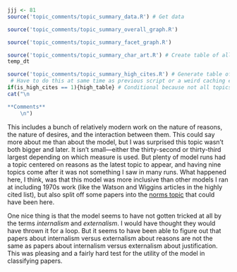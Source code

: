 ```r
jjj <- 81
source('topic_comments/topic_summary_data.R') # Get data
```

```r
source('topic_comments/topic_summary_overall_graph.R')
```

```r
source('topic_comments/topic_summary_facet_graph.R')
```

```r
source('topic_comments/topic_summary_char_art.R') # Create table of all articles in topic
temp_dt
```

```r
source('topic_comments/topic_summary_high_cites.R') # Generate table of highly cited articles. 
 # Have to do this at same time as previous script or a weird caching error occurs.
if(is_high_cites == 1){high_table} # Conditional because not all topics have high cites
cat("\n

**Comments**
	\n")
```

This includes a bunch of relatively modern work on the nature of reasons, the nature of desires, and the interaction between them. This could say more about me than about the model, but I was surprised this topic wasn't both bigger and later. It isn't small—either the thirty-second or thirty-third largest depending on which measure is used. But plenty of model runs had a topic centered on reasons as the latest topic to appear, and having nine topics come after it was not something I saw in many runs. What happened here, I think, was that this model was more inclusive than other models I ran at including 1970s work (like the Watson and Wiggins articles in the highly cited list), but also split off some papers into the [norms topic](#topic90) that could have been here.

One nice thing is that the model seems to have not gotten tricked at all by the terms _internalism_ and _externalism_. I would have thought they would have thrown it for a loop. But it seems to have been able to figure out that papers about internalism versus externalism about reasons are not the same as papers about internalism versus externalism about justification. This was pleasing and a fairly hard test for the utility of the model in classifying papers.